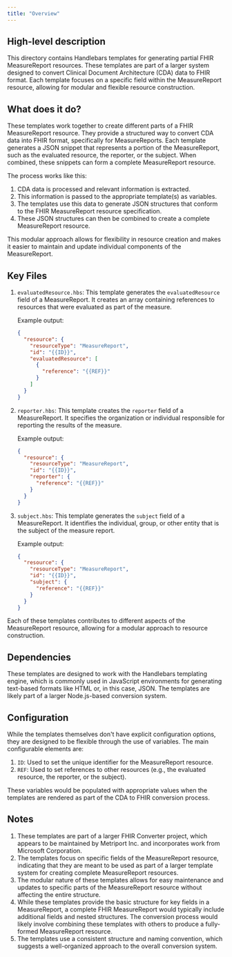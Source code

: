 ```yaml
---
title: "Overview"
---
```


## High-level description
This directory contains Handlebars templates for generating partial FHIR MeasureReport resources. These templates are part of a larger system designed to convert Clinical Document Architecture (CDA) data to FHIR format. Each template focuses on a specific field within the MeasureReport resource, allowing for modular and flexible resource construction.

## What does it do?
These templates work together to create different parts of a FHIR MeasureReport resource. They provide a structured way to convert CDA data into FHIR format, specifically for MeasureReports. Each template generates a JSON snippet that represents a portion of the MeasureReport, such as the evaluated resource, the reporter, or the subject. When combined, these snippets can form a complete MeasureReport resource.

The process works like this:
1. CDA data is processed and relevant information is extracted.
2. This information is passed to the appropriate template(s) as variables.
3. The templates use this data to generate JSON structures that conform to the FHIR MeasureReport resource specification.
4. These JSON structures can then be combined to create a complete MeasureReport resource.

This modular approach allows for flexibility in resource creation and makes it easier to maintain and update individual components of the MeasureReport.

## Key Files

1. `evaluatedResource.hbs`:
   This template generates the `evaluatedResource` field of a MeasureReport. It creates an array containing references to resources that were evaluated as part of the measure.

   Example output:
   ```json
   {
     "resource": {
       "resourceType": "MeasureReport",
       "id": "{{ID}}",
       "evaluatedResource": [
         {
           "reference": "{{REF}}"
         }
       ]
     }
   }
   ```

2. `reporter.hbs`:
   This template creates the `reporter` field of a MeasureReport. It specifies the organization or individual responsible for reporting the results of the measure.

   Example output:
   ```json
   {
     "resource": {
       "resourceType": "MeasureReport",
       "id": "{{ID}}",
       "reporter": {
         "reference": "{{REF}}"
       }
     }
   }
   ```

3. `subject.hbs`:
   This template generates the `subject` field of a MeasureReport. It identifies the individual, group, or other entity that is the subject of the measure report.

   Example output:
   ```json
   {
     "resource": {
       "resourceType": "MeasureReport",
       "id": "{{ID}}",
       "subject": {
         "reference": "{{REF}}"
       }
     }
   }
   ```

Each of these templates contributes to different aspects of the MeasureReport resource, allowing for a modular approach to resource construction.

## Dependencies
These templates are designed to work with the Handlebars templating engine, which is commonly used in JavaScript environments for generating text-based formats like HTML or, in this case, JSON. The templates are likely part of a larger Node.js-based conversion system.

## Configuration
While the templates themselves don't have explicit configuration options, they are designed to be flexible through the use of variables. The main configurable elements are:

1. `ID`: Used to set the unique identifier for the MeasureReport resource.
2. `REF`: Used to set references to other resources (e.g., the evaluated resource, the reporter, or the subject).

These variables would be populated with appropriate values when the templates are rendered as part of the CDA to FHIR conversion process.

## Notes
1. These templates are part of a larger FHIR Converter project, which appears to be maintained by Metriport Inc. and incorporates work from Microsoft Corporation.
2. The templates focus on specific fields of the MeasureReport resource, indicating that they are meant to be used as part of a larger template system for creating complete MeasureReport resources.
3. The modular nature of these templates allows for easy maintenance and updates to specific parts of the MeasureReport resource without affecting the entire structure.
4. While these templates provide the basic structure for key fields in a MeasureReport, a complete FHIR MeasureReport would typically include additional fields and nested structures. The conversion process would likely involve combining these templates with others to produce a fully-formed MeasureReport resource.
5. The templates use a consistent structure and naming convention, which suggests a well-organized approach to the overall conversion system.